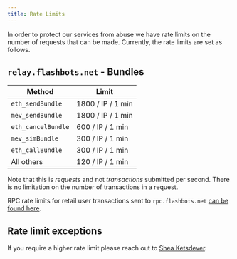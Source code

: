 ```yaml
---
title: Rate Limits
---
```


In order to protect our services from abuse we have rate limits on the number of requests that can be made. Currently, the rate limits are set as follows.

## `relay.flashbots.net` - Bundles

| Method              | Limit              |
|---------------------|--------------------|
| `eth_sendBundle`    | 1800 / IP / 1 min  |
| `mev_sendBundle`    | 1800 / IP / 1 min  |
| `eth_cancelBundle`  | 600 / IP / 1 min   |
| `mev_simBundle`     | 300 / IP / 1 min   |
| `eth_callBundle`    | 300 / IP / 1 min   |
| All others          | 120 / IP / 1 min   |

Note that this is _requests_ and not _transactions_ submitted per second. There is no limitation on the number of transactions in a request.

RPC rate limits for retail user transactions sent to `rpc.flashbots.net` [can be found here](../../flashbots-protect/ratelimiting).

## Rate limit exceptions

If you require a higher rate limit please reach out to [Shea Ketsdever](https://twitter.com/SheaKetsdever).
